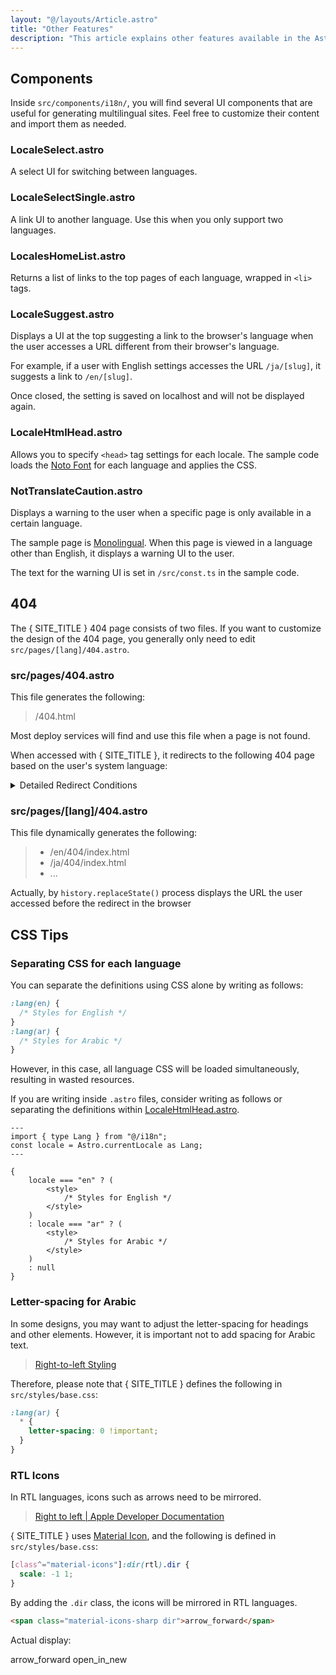```yaml
---
layout: "@/layouts/Article.astro"
title: "Other Features"
description: "This article explains other features available in the Astro i18n Theme."
---
```



<PageHeadline title={frontmatter.title} />

## Components

Inside `src/components/i18n/`, you will find several UI components that are useful for generating multilingual sites. Feel free to customize their content and import them as needed.

### LocaleSelect.astro

A select UI for switching between languages.

### LocaleSelectSingle.astro

A link UI to another language. Use this when you only support two languages.

### LocalesHomeList.astro

Returns a list of links to the top pages of each language, wrapped in `<li>` tags.

### LocaleSuggest.astro

Displays a UI at the top suggesting a link to the browser's language when the user accesses a URL different from their browser's language.

For example, if a user with English settings accesses the URL `/ja/[slug]`, it suggests a link to `/en/[slug]`.

Once closed, the setting is saved on localhost and will not be displayed again.

### LocaleHtmlHead.astro

Allows you to specify `<head>` tag settings for each locale. The sample code loads the [Noto Font](https://fonts.google.com/noto/) for each language and applies the CSS.

### NotTranslateCaution.astro

Displays a warning to the user when a specific page is only available in a certain language.

The sample page is [Monolingual](/monolingual/). When this page is viewed in a language other than English, it displays a warning UI to the user.

The text for the warning UI is set in `/src/const.ts` in the sample code.

## 404

The { SITE_TITLE } 404 page consists of two files. If you want to customize the design of the 404 page, you generally only need to edit `src/pages/[lang]/404.astro`.

### src/pages/404.astro

This file generates the following:

> /404.html

Most deploy services will find and use this file when a page is not found.

When accessed with { SITE_TITLE }, it redirects to the following 404 page based on the user's system language:

<details>
    <summary>Detailed Redirect Conditions</summary>
    The redirect is performed based on the following conditions. For more details, please refer to the [source code](https://github.com/psephopaiktes/astro-i18n-starter/blob/main/src/pages/404.astro#L25).

    1. If the URL contains `/ja/...` or any other language code.
    2. If the `localStorage.selectedLang` contains the language code.
        * The `localStorage.selectedLang` is saved when the user selects a language in the UI.
    3. If the referring page contains `/ja/...` or any other language code.

</details>

### src/pages/[lang]/404.astro

This file dynamically generates the following:

> - /en/404/index.html
> - /ja/404/index.html
> - ...

Actually, by `history.replaceState()` process displays the URL the user accessed before the redirect in the browser

## CSS Tips

### Separating CSS for each language

You can separate the definitions using CSS alone by writing as follows:

```css
:lang(en) {
  /* Styles for English */
}
:lang(ar) {
  /* Styles for Arabic */
}
```

However, in this case, all language CSS will be loaded simultaneously, resulting in wasted resources.

If you are writing inside `.astro` files, consider writing as follows or separating the definitions within [LocaleHtmlHead.astro](#localehtmlheadastro).

```astro
---
import { type Lang } from "@/i18n";
const locale = Astro.currentLocale as Lang;
---

{
    locale === "en" ? (
        <style>
            /* Styles for English */
        </style>
    )
    : locale === "ar" ? (
        <style>
            /* Styles for Arabic */
        </style>
    )
    : null
}
```

### Letter-spacing for Arabic

In some designs, you may want to adjust the letter-spacing for headings and other elements. However, it is important not to add spacing for Arabic text.

> [Right-to-left Styling](https://rtlstyling.com/posts/rtl-styling#1.-letter-spacing)

Therefore, please note that { SITE_TITLE } defines the following in `src/styles/base.css`:

```css
:lang(ar) {
  * {
    letter-spacing: 0 !important;
  }
}
```

### RTL Icons

In RTL languages, icons such as arrows need to be mirrored.

> [Right to left | Apple Developer Documentation](https://developer.apple.com/design/human-interface-guidelines/right-to-left#Interface-icons)

{ SITE_TITLE } uses [Material Icon](https://fonts.google.com/icons), and the following is defined in `src/styles/base.css`:

```css
[class^="material-icons"]:dir(rtl).dir {
  scale: -1 1;
}
```

By adding the `.dir` class, the icons will be mirrored in RTL languages.

```html
<span class="material-icons-sharp dir">arrow_forward</span>
```

Actual display:

<span class="material-icons-sharp dir">arrow_forward</span>
<span class="material-icons-sharp dir">open_in_new</span>
